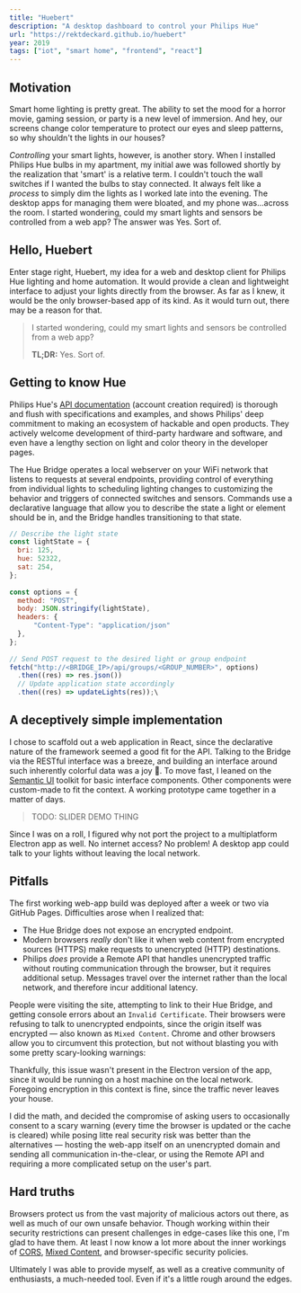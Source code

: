 ```yaml
---
title: "Huebert"
description: "A desktop dashboard to control your Philips Hue"
url: "https://rektdeckard.github.io/huebert"
year: 2019
tags: ["iot", "smart home", "frontend", "react"]
---
```



## Motivation

Smart home lighting is pretty great. The ability to set the mood for a horror movie, gaming session, or party is a new level of immersion. And hey, our screens change color temperature to protect our eyes and sleep patterns, so why shouldn't the lights in our houses?

*Controlling* your smart lights, however, is another story. When I installed Philips Hue bulbs in my apartment, my initial awe was followed shortly by the realization that 'smart' is a relative term. I couldn't touch the wall switches if I wanted the bulbs to stay connected. It always felt like a *process* to simply dim the lights as I worked late into the evening. The desktop apps for managing them were bloated, and my phone was...across the room. I started wondering, could my smart lights and sensors be controlled from a web app? The answer was Yes. Sort of.

<StylizedImage
  alt="A rendering of the Huebert dashboard"
  src={huebertImage}
/>

## Hello, Huebert

Enter stage right, Huebert, my idea for a web and desktop client for Philips Hue lighting and home automation. It would provide a clean and lightweight interface to adjust your lights directly from the browser. As far as I knew, it would be the only browser-based app of its kind. As it would turn out, there may be a reason for that.

> I started wondering, could my smart lights and sensors be controlled from a web app?
>
> **TL;DR:** Yes. Sort of.

## Getting to know Hue

Philips Hue's [API documentation](https://developers.meethue.com) (account creation required) is thorough and flush with specifications and examples, and shows Philips' deep commitment to making an ecosystem of hackable and open products. They actively welcome development of third-party hardware and software, and even have a lengthy section on light and color theory in the developer pages.

The Hue Bridge operates a local webserver on your WiFi network that listens to requests at several endpoints, providing control of everything from individual lights to scheduling lighting changes to customizing the behavior and triggers of connected switches and sensors. Commands use a declarative language that allow you to describe the state a light or element should be in, and the Bridge handles transitioning to that state.

```js
// Describe the light state
const lightState = {
  bri: 125,
  hue: 52322,
  sat: 254,
};
  
const options = {
  method: "POST",
  body: JSON.stringify(lightState),
  headers: {
      "Content-Type": "application/json"
  },
};
  
// Send POST request to the desired light or group endpoint
fetch("http://<BRIDGE_IP>/api/groups/<GROUP_NUMBER>", options)
  .then((res) => res.json())
  // Update application state accordingly
  .then((res) => updateLights(res));\
```

## A deceptively simple implementation

I chose to scaffold out a web application in React, since the declarative nature of the framework seemed a good fit for the API. Talking to the Bridge via the RESTful interface was a breeze, and building an interface around such inherently colorful data was a joy 🌈. To move fast, I leaned on the [Semantic UI](https://react.semantic-ui.com/) toolkit for basic interface components. Other components were custom-made to fit the context. A working prototype came together in a matter of days.

> TODO: SLIDER DEMO THING

Since I was on a roll, I figured why not port the project to a multiplatform Electron app as well. No internet access? No problem! A desktop app could talk to your lights without leaving the local network.

## Pitfalls

The first working web-app build was deployed after a week or two via GitHub Pages. Difficulties arose when I realized that:

- The Hue Bridge does not expose an encrypted endpoint.
- Modern browsers *really* don't like it when web content from encrypted sources (HTTPS) make requests to unencrypted (HTTP) destinations.
- Philips *does* provide a Remote API that handles unencrypted traffic without routing communication through the browser, but it requires additional setup. Messages travel over the internet rather than the local network, and therefore incur additional latency.

People were visiting the site, attempting to link to their Hue Bridge, and getting console errors about an `Invalid Certificate`. Their browsers were refusing to talk to unencrypted endpoints, since the origin itself was encrypted — also known as `Mixed Content`. Chrome and other browsers allow you to circumvent this protection, but not without blasting you with some pretty scary-looking warnings:

<StylizedImage
  alt="Scary Chrome warning that a site's certificate is not trusted"
  src={certImage}
/>

Thankfully, this issue wasn't present in the Electron version of the app, since it would be running on a host machine on the local network. Foregoing encryption in this context is fine, since the traffic never leaves your house.

I did the math, and decided the compromise of asking users to occasionally consent to a scary warning (every time the browser is updated or the cache is cleared) while posing litte real security risk was better than the alternatives — hosting the web-app itself on an unencrypted domain and sending all communication in-the-clear, or using the Remote API and requiring a more complicated setup on the user's part.

## Hard truths

Browsers protect us from the vast majority of malicious actors out there, as well as much of our own unsafe behavior. Though working within their security restrictions can present challenges in edge-cases like this one, I'm glad to have them. At least I now know a lot more about the inner workings of [CORS](https://developer.mozilla.org/en-US/docs/Web/HTTP/CORS), [Mixed Content](https://developer.mozilla.org/en-US/docs/Web/Security/Mixed_content), and browser-specific security policies.

Ultimately I was able to provide myself, as well as a creative community of enthusiasts, a much-needed tool. Even if it's a little rough around the edges.
